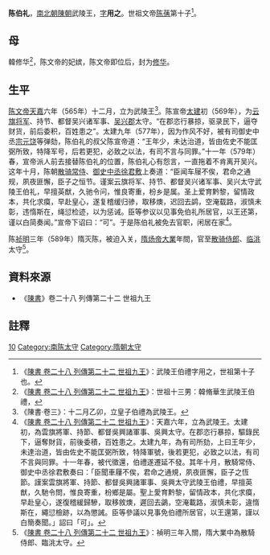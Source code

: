 '''陈伯礼'''，[[南北朝|南北朝]][[陳朝|陳朝]]武陵王，[[表字|字]]'''用之'''。世祖文帝[[陈蒨|陈蒨]]第十子<ref>《[[s:陳書/卷28|陳書 卷二十八 列傳第二十二 世祖九王]]》：武陵王伯禮字用之，世祖第十子也。</ref>。

==母==
韓修华<ref>《[[s:陳書/卷28|陳書 卷二十八 列傳第二十二 世祖九王]]》：世祖十三男：韓脩華生武陵王伯禮，</ref>，陈文帝的妃嫔，陈文帝即位后，封为[[修华|修华]]。
==生平==
[[陈文帝|陈文帝]][[天嘉|天嘉]]六年（565年）十二月，立为武陵王<ref>《陳書·卷三》：十二月乙卯，立皇子伯禮為武陵王。</ref>。陈宣帝[[太建|太建]]初（569年），为[[云旗将军|云旗将军]]、持节、都督吴兴诸军事、[[吴兴郡|吴兴郡]]太守。“在郡恣行暴掠，驱录民下，逼夺财货，前后委积，百姓患之”。太建九年（577年），因为作风不好，被有司御史中丞[[宗元饶|宗元饶]]等弹劾，陈伯礼的叔父陈宣帝道：“王年少，未达治道，皆由佐史不能匡弼所致，特降军号，后若更犯，必致之以法，有司不言与同罪。”十一年（579年）春，宣帝派人前去接替陈伯礼的位置，陈伯礼心有怨言，一直拖着不肯离开吴兴。这年十月，陈朝[[散骑常侍|散骑常侍]]、[[御史中丞|御史中丞]][[徐君敷|徐君敷]]上奏道：“臣闻车屦不俟，君命之通规，夙夜匪懈，臣子之恒节。谨案云旗将军、持节、都督吴兴诸军事、吴兴太守武陵王伯礼，早擅英猷，久驰令问，惟良寄重，枌乡是属。圣上爱育黔黎，留情政本，共化求瘼，早赴皇心，遂复稽缓归骖，取移燠，迟回去鹢，空淹载路，淑慎未彰，违惰斯在，绳愆检迹，以为惩诫。臣等参议以见事免伯礼所居官，以王还第，谨以白简奏闻。”宣帝下诏曰：“可”。于是陈伯礼被免去官职，闲居在家<ref>《[[s:陳書/卷28|陳書 卷二十八 列傳第二十二 世祖九王]]》：天嘉六年，立為武陵王。太建初，為雲旗將軍、持節、都督吳興諸軍事、吳興太守。在郡恣行暴掠，驅錄民下，逼奪財貨，前後委積，百姓患之。太建九年，為有司所劾，上曰王年少，未達治道，皆由佐史不能匡弼所致，特降軍號，後若更犯，必致之以法，有司不言與同罪。十一年春，被代徵還，伯禮遂遷延不發。其年十月，散騎常侍、御史中丞徐君敷奏曰：「臣聞車屨不俟，君命之通規，夙夜匪懈，臣子之恆節。謹案雲旗將軍、持節、都督吳興諸軍事、吳興太守武陵王伯禮，早擅英猷，久馳令問，惟良寄重，枌鄉是屬。聖上愛育黔黎，留情政本，共化求瘼，早赴皇心，遂復稽緩歸驂，取移敘燠，遲回去鷁，空淹載路，淑慎未彰，違惰斯在，繩愆檢跡，以為懲誡。臣等參議以見事免伯禮所居官，以王還第，謹以白簡奏聞。」詔曰「可」。</ref>。

陈[[祯明|祯明]]三年（589年）隋灭陈，被迫入关，[[隋炀帝|隋炀帝]][[大業_(年號)|大業]]年間，官至[[散骑侍郎|散骑侍郎]]、[[临洮|临洮]]太守<ref>《[[s:陳書/卷28|陳書 卷二十八 列傳第二十二 世祖九王]]》：禎明三年入關，隋大業中為散騎侍郎、臨洮太守。</ref>。

== 資料來源 ==
*《[[陳書|陳書]]》卷二十八 列傳第二十二 世祖九王

==註釋==
{{reflist|2}}


[[Category:陈文帝皇子|10]]
[[Category:南陈太守|Category:南陈太守]]
[[Category:隋朝太守|Category:隋朝太守]]